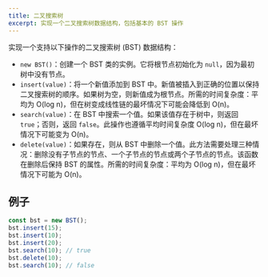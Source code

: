 ```yaml
---
title: 二叉搜索树
excerpt: 实现一个二叉搜索树数据结构，包括基本的 BST 操作
---
```


实现一个支持以下操作的二叉搜索树 (BST) 数据结构：

* `new BST()`：创建一个 BST 类的实例。它将根节点初始化为 `null`，因为最初树中没有节点。
* `insert(value)`：将一个新值添加到 BST 中。新值被插入到正确的位置以保持二叉搜索树的顺序。如果树为空，则新值成为根节点。所需的时间复杂度：平均为 O(log n)，但在树变成线性链的最坏情况下可能会降低到 O(n)。
* `search(value)`：在 BST 中搜索一个值。如果该值存在于树中，则返回 `true`；否则，返回 `false`。此操作也遵循平均时间复杂度 O(log n)，但在最坏情况下可能变为 O(n)。
* `delete(value)`：如果存在，则从 BST 中删除一个值。此方法需要处理三种情况：删除没有子节点的节点、一个子节点的节点或两个子节点的节点。该函数在删除后保持 BST 的属性。所需的时间复杂度：平均为 O(log n)，但在最坏情况下可能为 O(n)。

## 例子

```js
const bst = new BST();
bst.insert(15);
bst.insert(10);
bst.insert(20);
bst.search(10); // true
bst.delete(10);
bst.search(10); // false
```
